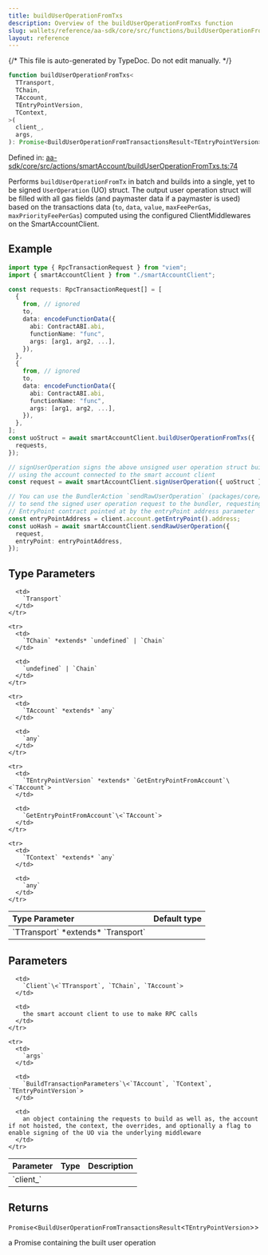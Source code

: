 ```yaml
---
title: buildUserOperationFromTxs
description: Overview of the buildUserOperationFromTxs function
slug: wallets/reference/aa-sdk/core/src/functions/buildUserOperationFromTxs
layout: reference
---
```


{/* This file is auto-generated by TypeDoc. Do not edit manually. */}

```ts
function buildUserOperationFromTxs<
  TTransport,
  TChain,
  TAccount,
  TEntryPointVersion,
  TContext,
>(
  client_,
  args,
): Promise<BuildUserOperationFromTransactionsResult<TEntryPointVersion>>;
```

Defined in: [aa-sdk/core/src/actions/smartAccount/buildUserOperationFromTxs.ts:74](https://github.com/alchemyplatform/aa-sdk/blob/9df5be8c23af4e472bcb503c17766b16da0ad87d/aa-sdk/core/src/actions/smartAccount/buildUserOperationFromTxs.ts#L74)

Performs `buildUserOperationFromTx` in batch and builds into a single,
yet to be signed `UserOperation` (UO) struct. The output user operation struct
will be filled with all gas fields (and paymaster data if a paymaster is used)
based on the transactions data (`to`, `data`, `value`, `maxFeePerGas`,
`maxPriorityFeePerGas`) computed using the configured ClientMiddlewares on the SmartAccountClient.

## Example

```ts
import type { RpcTransactionRequest } from "viem";
import { smartAccountClient } from "./smartAccountClient";

const requests: RpcTransactionRequest[] = [
  {
    from, // ignored
    to,
    data: encodeFunctionData({
      abi: ContractABI.abi,
      functionName: "func",
      args: [arg1, arg2, ...],
    }),
  },
  {
    from, // ignored
    to,
    data: encodeFunctionData({
      abi: ContractABI.abi,
      functionName: "func",
      args: [arg1, arg2, ...],
    }),
  },
];
const uoStruct = await smartAccountClient.buildUserOperationFromTxs({
  requests,
});

// signUserOperation signs the above unsigned user operation struct built
// using the account connected to the smart account client
const request = await smartAccountClient.signUserOperation({ uoStruct });

// You can use the BundlerAction `sendRawUserOperation` (packages/core/src/actions/bundler/sendRawUserOperation.ts)
// to send the signed user operation request to the bundler, requesting the bundler to send the signed uo to the
// EntryPoint contract pointed at by the entryPoint address parameter
const entryPointAddress = client.account.getEntryPoint().address;
const uoHash = await smartAccountClient.sendRawUserOperation({
  request,
  entryPoint: entryPointAddress,
});
```

## Type Parameters

<table>
  <thead>
    <tr>
      <th align="left">Type Parameter</th>
      <th align="left">Default type</th>
    </tr>
  </thead>

  <tbody>
    <tr>
      <td>
        `TTransport` *extends* `Transport`
      </td>

      <td>
        `Transport`
      </td>
    </tr>

    <tr>
      <td>
        `TChain` *extends* `undefined` | `Chain`
      </td>

      <td>
        `undefined` | `Chain`
      </td>
    </tr>

    <tr>
      <td>
        `TAccount` *extends* `any`
      </td>

      <td>
        `any`
      </td>
    </tr>

    <tr>
      <td>
        `TEntryPointVersion` *extends* `GetEntryPointFromAccount`\<`TAccount`>
      </td>

      <td>
        `GetEntryPointFromAccount`\<`TAccount`>
      </td>
    </tr>

    <tr>
      <td>
        `TContext` *extends* `any`
      </td>

      <td>
        `any`
      </td>
    </tr>

  </tbody>
</table>

## Parameters

<table>
  <thead>
    <tr>
      <th align="left">Parameter</th>
      <th align="left">Type</th>
      <th align="left">Description</th>
    </tr>
  </thead>

  <tbody>
    <tr>
      <td>
        `client_`
      </td>

      <td>
        `Client`\<`TTransport`, `TChain`, `TAccount`>
      </td>

      <td>
        the smart account client to use to make RPC calls
      </td>
    </tr>

    <tr>
      <td>
        `args`
      </td>

      <td>
        `BuildTransactionParameters`\<`TAccount`, `TContext`, `TEntryPointVersion`>
      </td>

      <td>
        an object containing the requests to build as well as, the account if not hoisted, the context, the overrides, and optionally a flag to enable signing of the UO via the underlying middleware
      </td>
    </tr>

  </tbody>
</table>

## Returns

`Promise`\<`BuildUserOperationFromTransactionsResult`\<`TEntryPointVersion`>>

a Promise containing the built user operation
